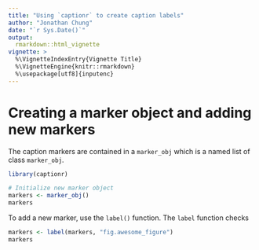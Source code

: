 ---
title: "Using `captionr` to create caption labels"
author: "Jonathan Chung"
date: "`r Sys.Date()`"
output: 
  rmarkdown::html_vignette
vignette: >
  %\VignetteIndexEntry{Vignette Title}
  %\VignetteEngine{knitr::rmarkdown}
  %\usepackage[utf8]{inputenc}
---

# Creating a marker object and adding new markers

The caption markers are contained in a `marker_obj` which is a named list of
class `marker_obj`.

```{r, initialize_marker_object}
library(captionr)

# Initialize new marker object
markers <- marker_obj()
markers
```

To add a new marker, use the `label()` function. The `label` function checks 

```{r, add_label}
markers <- label(markers, "fig.awesome_figure")
markers
```

